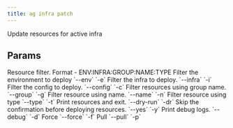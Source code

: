 ```yaml
---
title: ag infra patch
---
```


Update resources for active infra

## Params

<ResponseField name="resources_filter" type="str">
  Resource filter. Format - ENV:INFRA:GROUP:NAME:TYPE
</ResponseField>
<ResponseField name="env_filter" type="str">
  Filter the environment to deploy `--env` `-e`
</ResponseField>
<ResponseField name="infra_filter" type="str">
  Filter the infra to deploy. `--infra` `-i`
</ResponseField>
<ResponseField name="config_filter" type="str">
  Filter the config to deploy. `--config` `-c`
</ResponseField>
<ResponseField name="group_filter" type="str">
  Filter resources using group name. `--group` `-g`
</ResponseField>
<ResponseField name="name_filter" type="str">
  Filter resource using name. `--name` `-n`
</ResponseField>
<ResponseField name="type_filter" type="str">
  Filter resource using type `--type` `-t`
</ResponseField>
<ResponseField name="dry_run" type="bool">
  Print resources and exit. `--dry-run` `-dr`
</ResponseField>
<ResponseField name="auto_confirm" type="bool">
  Skip the confirmation before deploying resources. `--yes` `-y`
</ResponseField>
<ResponseField name="print_debug_log" type="bool">
  Print debug logs. `--debug` `-d`
</ResponseField>
<ResponseField name="force" type="bool">
  Force `--force` `-f`
</ResponseField>
<ResponseField name="pull" type="bool">
  Pull `--pull` `-p`
</ResponseField>
